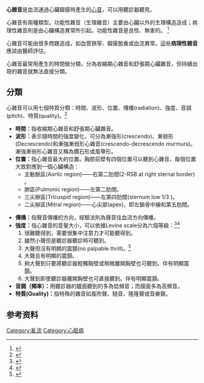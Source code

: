 '''心雜音'''是血流通過心臟瓣膜時產生的[[心音|心音]]，可以用聽診器聽見。

心雜音有兩種類型。功能性雜音（生理雜音）主要由心臟以外的生理構造造成；病理性雜音則是由心臟構造異常所引起。功能性雜音是良性、無害的。 <ref>{{DorlandsDict|five/000068113|heart murmur}}</ref>

心雜音可能由很多問題造成，如血管狹窄、瓣膜脫垂或血流異常。這些'''病理性雜音'''應該由醫師評估。

心雜音最常用產生的時間做分類，分為收縮期心雜音和舒張期心臟雜音，但持續出現的雜音就無法直接分類。

== 分類 ==
心雜音可以用七個特質分類：時間、波形、位置、傳播(radiation)、強度、音調(pitch)、特質(quality)。<ref name="LHC">{{Cite web|url=http://www.lifehugger.com/moc/882/Heart_murmur_characteristics|title=Heart murmur: characteristics|accessdate=2009-09-23|publisher=LifeHugger|archive-date=2010-11-24|archive-url=https://web.archive.org/web/20101124121312/http://www.lifehugger.com/moc/882/Heart_murmur_characteristics|dead-url=no}}</ref>
* '''時間：'''指收縮期心雜音和舒張期心臟雜音。
* '''波形：'''表示隨時間的強度變化，可分為漸強形(crescendo)、漸弱形(Decrescendo)和漸強漸弱形心雜音(crescendo-decrescendo murmurs)。漸強漸弱形心雜音又稱為鑽石形或風箏形。 
* '''位置：'''指心雜音最大的位置。胸腔前壁有四個位置可以聽到心雜音，每個位置大致對應到一個心臟構造：
** 主動脈區(Aortic region)——右第二肋間(2-RSB at right sternal border) 。
** 肺區(Pulmonic region)——左第二肋間。
** 三尖辦區(Tricuspid region)——左第四肋間(sternum low 1/3 )。
** 二尖辦區(Mitral region)——心尖部(apex)，即左鎖骨中線和第五肋間。

* '''傳播：'''指聲音傳播的方向，經驗法則為聲音往血流方向傳播。
* '''強度：'''指心雜音的音量大小，可以依據Levine scale分為六個等級：<ref>{{Cite book|title=Sapira's Art & Science of Bedside Diagnosis|last=Orient JM|publisher=Wolters Kluwers Health|isbn=978-1-60547-411-3|edition=4th|location=Philadelphia|page=339|chapter=Chapter 17: The Heart}}</ref><ref>{{Cite journal|title=Clinical significance of systolic murmurs: Study of 1000 consecutive "noncardiac" cases.|url=https://archive.org/details/sim_annals-of-internal-medicine_1933-05_6_11/page/1371|journal=Ann Intern Med|doi=10.7326/0003-4819-6-11-1371|year=1933|volume=6|pages=1371 –1379}}</ref>
*# 很難聽得到，需要很集中注意力才可能聽得到。
*# 雖然小聲但是聽診器聽診時可聽到。
*# 大聲但沒有明顯的震顫(no palpable thrill)。<ref>{{Cite web|url=http://www2.merriam-webster.com/cgi-bin/mwmednlm?book=Medical&va=thrill|title=Medline Plus Medical Dictionary, definition of "cardiac thrill"|accessdate=2016-09-06|archive-date=2011-05-27|archive-url=https://web.archive.org/web/20110527190517/http://www2.merriam-webster.com/cgi-bin/mwmednlm?book=Medical&va=thrill|dead-url=no}}</ref>
*# 大聲且有明顯的震顫。
*# 夠大聲到只要將聽診器輕觸胸壁或稍微離開胸壁也可聽到。伴有明顯震顫。
*# 大聲到即使聽診器離開胸壁也可直接聽到。伴有明顯震顫。
* '''音調（頻率）：'''用聽診器的鐘面聽到的多為低頻音；而膜面多為高頻音。
* '''特質(Quality)：'''指特殊的雜音如風吹聲、糙音、隆隆聲或音樂聲。

== 参考资料 ==
{{Reflist|30em}}

[[Category:亂流|Category:亂流]]
[[Category:心脏病|Category:心脏病]]